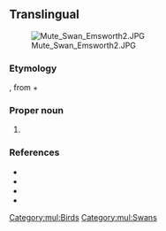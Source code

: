 ==Translingual==
[[File:Mute Swan Emsworth2.JPG|thumb]]

===Etymology===
{{der|mul|la|cygnus||swan}}, from {{der|mul|grc|κύκνος||swan}} + {{der|mul|la|olor||swan}}

===Proper noun===
{{taxoninfl|head=[[Cygnus]] {{epinew|olor||la}}|i=1|g=m}}

# {{taxon|species|family|Anatidae|the [[mute swan]]}}

===References===
* {{pedia|i=1}}
* {{specieslite|i=1}}
* {{comcatlite|i=1}}
* {{R:Gill2006}}

[[Category:mul:Birds]]
[[Category:mul:Swans]]
